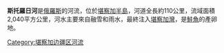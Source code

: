 '''斯托羅日河'''是[[俄羅斯|俄羅斯]]的河流，位於[[堪察加半島|堪察加半島]]，河道全長約110公里，流域面積2,040平方公里，河水主要來自融雪和雨水，最終注入[[堪察加灣|堪察加灣]]，是[[鮭魚|鮭魚]]的產卵地。

{{Russia-geo-stub}}

[[Category:堪察加边疆区河流|Category:堪察加边疆区河流]]